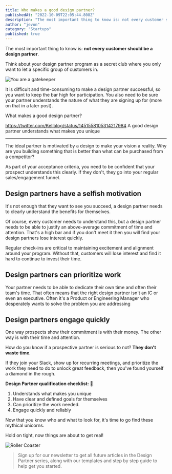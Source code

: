 ```yaml
---
title: Who makes a good design partner?
publishedAt: "2022-10-09T22:05:44.808Z"
description: "The most important thing to know is: not every customer should be a design partner."
author: "jevon"
category: "Startups"
published: true
---
```


The most important thing to know is: **not every customer should be a design partner**.

Think about your design partner program as a secret club where you only want to let a specific group of customers in.

![You are a gatekeeper](../images/blog/who-makes-a-good-design-partner/gatekeeper.gif)

It is difficult and time-consuming to make a design partner successful, so you want to keep the bar high for participation. You also need to be sure your partner understands the nature of what they are signing up for (more on that in a later post).

What makes a good design partner?

https://twitter.com/Kellblog/status/1451558105314217984
A good design partner understands what makes you unique

---

The ideal partner is motivated by a design to make your vision a reality. Why are you building something that is better than what can be purchased from a competitor?

As part of your acceptance criteria, you need to be confident that your prospect understands this clearly. If they don't, they go into your regular sales/engagement funnel.

## Design partners have a selfish motivation

It's not enough that they want to see you succeed, a design partner needs to clearly understand the benefits for themselves.

Of course, every customer needs to understand this, but a design partner needs to be able to justify an above-average commitment of time and attention. That's a high bar and if you don't meet it then you will find your design partners lose interest quickly.

Regular check-ins are critical to maintaining excitement and alignment around your program. Without that, customers will lose interest and find it hard to continue to invest their time.

## Design partners can prioritize work

Your partner needs to be able to dedicate their own time and often their team's time. That often means that the right design partner isn't an IC or even an executive. Often it's a Product or Engineering Manager who desperately wants to solve the problem you are addressing

## Design partners engage quickly

One way prospects show their commitment is with their money. The other way is with their time and attention.

How do you know if a prospective partner is serious to not? **They don't waste time**.

If they join your Slack, show up for recurring meetings, and prioritize the work they need to do to unlock great feedback, then you've found yourself a diamond in the rough.

**Design Partner qualification checklist:** 📝

1. Understands what makes you unique
2. Have clear and defined goals for themselves
3. Can prioritize the work needed.
4. Engage quickly and reliably

Now that you know who and what to look for, it's time to go find these mythical unicorns.

Hold on tight, now things are about to get real!

![Roller Coaster](../images/blog/who-makes-a-good-design-partner/roller-coaster.gif)

> Sign up for our newsletter to get all future articles in the Design Partner series, along with our templates and step by step guide to help get you started.
